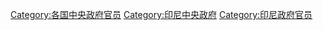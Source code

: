 [[Category:各国中央政府官员|Category:各国中央政府官员]]
[[Category:印尼中央政府|Category:印尼中央政府]]
[[Category:印尼政府官员|Category:印尼政府官员]]